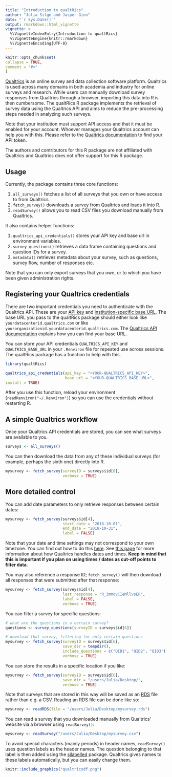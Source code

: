 ```yaml
---
title: "Introduction to qualtRics"
author: "Julia Silge and Jasper Ginn"
date: "`r Sys.Date()`"
output: rmarkdown::html_vignette
vignette: >
  %\VignetteIndexEntry{Introduction to qualtRics}
  %\VignetteEngine{knitr::rmarkdown}
  %\VignetteEncoding{UTF-8}
---
```


```r
knitr::opts_chunk$set(
collapse = TRUE,
comment = "#>"
)
```

[Qualtrics](https://www.qualtrics.com/) is an online survey and data collection software platform. Qualtrics is used across many domains in both academia and industry for online surveys and research. While users can manually download survey responses from Qualtrics through a browser, importing this data into R is then cumbersome. The qualtRics R package implements the retrieval of survey data using the Qualtrics API and aims to reduce the pre-processing steps needed in analyzing such surveys. 

Note that your institution must support API access and that it must be enabled for your account. Whoever manages your Qualtrics account can help you with this. Please refer to the [Qualtrics documentation](https://api.qualtrics.com/docs/authentication) to find your API token.

The authors and contributors for this R package are not affiliated with Qualtrics and Qualtrics does not offer support for this R package.

## Usage

Currently, the package contains three core functions:

1. `all_surveys()` fetches a list of all surveys that you own or have access to from Qualtrics.
2. `fetch_survey()` downloads a survey from Qualtrics and loads it into R.
3. `readSurvey()` allows you to read CSV files you download manually from Qualtrics.

It also contains helper functions:

1. `qualtrics_api_credentials()` stores your API key and base url in environment variables.
2. `survey_questions()` retrieves a data frame containing questions and question IDs for a survey.
3. `metadata()` retrieves metadata about your survey, such as questions, survey flow, number of responses etc.

Note that you can only export surveys that you own, or to which you have been given administration rights.

## Registering your Qualtrics credentials

There are two important credentials you need to authenticate with the Qualtrics API. These are your [API key](https://api.qualtrics.com/docs/finding-qualtrics-ids) and [institution-specific base URL](https://api.qualtrics.com/docs/root-url). The base URL you pass to the qualtRics package should either look like `yourdatacenterid.qualtrics.com` or like `yourorganizationid.yourdatacenterid.qualtrics.com`. The [Qualtrics API documentation](https://api.qualtrics.com/docs/root-url) explains how you can find your base URL.

You can store your API credentials `QUALTRICS_API_KEY` and `QUALTRICS_BASE_URL` in your `.Renviron` file for repeated use across sessions. The qualtRics package has a function to help with this.

```r
library(qualtRics)

qualtrics_api_credentials(api_key = "<YOUR-QUALTRICS_API_KEY>", 
                          base_url = "<YOUR-QUALTRICS_BASE_URL>",
install = TRUE)
```

After you use this function, reload your environment (`readRenviron("~/.Renviron")`) so you can use the credentials without restarting R.

## A simple Qualtrics workflow

Once your Qualtrics API credentials are stored, you can see what surveys are available to you.

```r
surveys <- all_surveys() 
```

You can then download the data from any of these individual surveys (for example, perhaps the sixth one) directly into R.

```r
mysurvey <- fetch_survey(surveyID = surveys$id[6], 
                         verbose = TRUE)
```

## More detailed control

You can add date parameters to only retrieve responses between certain dates:

```r
mysurvey <- fetch_survey(surveys$id[4],
                         start_date = "2018-10-01",
                         end_date = "2018-10-31",
                         label = FALSE)
```


Note that your date and time settings may not correspond to your own timezone. You can find out how to do this [here](https://www.qualtrics.com/support/survey-platform/getting-started/managing-your-account/#user-settings). See [this page](https://api.qualtrics.com/docs/dates-and-times) for more information about how Qualtrics handles dates and times. **Keep in mind that this is important if you plan on using times / dates as cut-off points to filter data**.

You may also reference a response ID; `fetch_survey()` will then download all responses that were submitted after that response:

```r
mysurvey <- fetch_survey(surveys$id[4],
                         last_response = "R_3mmovCIeMllvsER",
                         label = FALSE,
                         verbose = TRUE)
```


You can filter a survey for specific questions:


```r
# what are the questions in a certain survey?
questions <- survey_questions(surveyID = surveys$id[6])

# download that survey, filtering for only certain questions
mysurvey <- fetch_survey(surveyID = surveys$id[6],
                         save_dir = tempdir(),
                         include_questions = c("QID1", "QID2", "QID3"),
                         verbose = TRUE)
```



You can store the results in a specific location if you like:

```r
mysurvey <- fetch_survey(surveyID = surveys$id[6], 
                         save_dir = "/users/Julia/Desktop/", 
                         verbose = TRUE)
```

Note that surveys that are stored in this way will be saved as an [RDS](https://stat.ethz.ch/R-manual/R-devel/library/base/html/readRDS.html) file rather than e.g. a CSV. Reading an RDS file can be done like so:

```r
mysurvey <- readRDS(file = "/users/Julia/Desktop/mysurvey.rds")
```


You can read a survey that you downloaded manually from Qualtrics' website via a browser using `readSurvey()`:

```r
mysurvey <- readSurvey("/users/Julia/Desktop/mysurvey.csv")
```


To avoid special characters (mainly periods) in header names, `readSurvey()` uses question labels as the header names. The question belonging to that label is then added using the [sjlabelled](https://CRAN.R-project.org/package=sjlabelled) package. Qualtrics gives names to these labels automatically, but you can easily change them.

```r
knitr::include_graphics("qualtricsdf.png")
```
